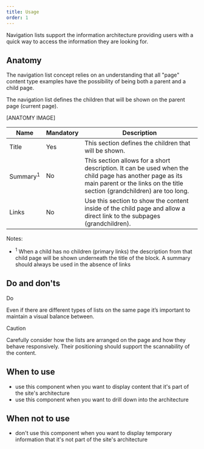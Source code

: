 ```yaml
---
title: Usage
order: 1
---
```



<Paragraph size="lead">
  Navigation lists support the information architecture providing users with a
  quick way to access the information they are looking for.
</Paragraph>

## Anatomy

The navigation list concept relies on an understanding that all "page" content type examples have the possibility of being both a parent and a child page.

The navigation list defines the children that will be shown on the parent page (current page).

[ANATOMY IMAGE]

| Name                | Mandatory | Description                                                                                                                                                                         |
| ------------------- | --------- | ----------------------------------------------------------------------------------------------------------------------------------------------------------------------------------- |
| Title               | Yes       | This section defines the children that will be shown.                                                                                                                               |
| Summary<sup>1</sup> | No        | This section allows for a short description. It can be used when the child page has another page as its main parent or the links on the title section (grandchildren) are too long. |
| Links               | No        | Use this section to show the content inside of the child page and allow a direct link to the subpages (grandchildren).                                                              |

Notes:

- <sup>1</sup> When a child has no children (primary links) the description from that child page will be shown underneath the title of the block. A summary should always be used in the absence of links

## Do and don'ts

Do

Even if there are different types of lists on the same page it’s important to maintain a visual balance between.

Caution

Carefully consider how the lists are arranged on the page and how they behave responsively. Their positioning should support the scannability of the content.

## When to use

- use this component when you want to display content that it's part of the site's architecture
- use this component when you want to drill down into the architecture

## When not to use

- don't use this component when you want to display temporary information that it's not part of the site's architecture
